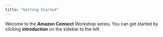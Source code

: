 ```yaml
---
title: "Getting Started"
---
```


Wecome to the <b>Amazon Connect</b> Workshop series. You can get started by clicking <b>introduction</b> on the sidebar to the left.
